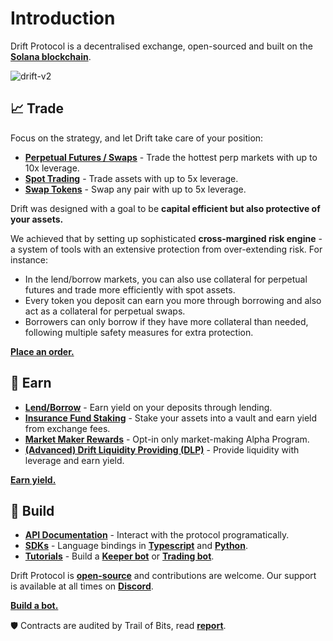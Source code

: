 
# Introduction

Drift Protocol is a decentralised exchange, open-sourced and built on the [**Solana blockchain**](https://solana.com/).

![drift-v2](public/assets/drift-v2.png)

## 📈 Trade

Focus on the strategy, and let Drift take care of your position: 
- [**Perpetual Futures / Swaps**](/trading/perpetuals-trading) - Trade the hottest perp markets with up to 10x leverage.
- [**Spot Trading**](/trading/spot-margin-trading) - Trade assets with up to 5x leverage.
- [**Swap Tokens**](https://app.drift.trade/swap) - Swap any pair with up to 5x leverage.

Drift was designed with a goal to be **capital efficient but also protective of your assets.** 

We achieved that by setting up sophisticated **cross-margined risk engine** - a system of tools with an extensive protection from over-extending risk. For instance: 

- In the lend/borrow markets, you can also use collateral for perpetual futures and trade more efficiently with spot assets.
- Every token you deposit can earn you more through borrowing and also act as a collateral for perpetual swaps.
- Borrowers can only borrow if they have more collateral than needed, following multiple safety measures for extra protection. 

[**Place an order.**](https://app.drift.trade/)


## 💸 Earn

- [**Lend/Borrow**](/lend-borrow/what-is-lend-borrow) - Earn yield on your deposits through lending.
- [**Insurance Fund Staking**](/insurance-fund/insurance-fund-intro) - Stake your assets into a vault and earn yield from exchange fees.
- [**Market Maker Rewards**](/market-makers/market-maker-participation) -  Opt-in only market-making Alpha Program.
- [**(Advanced) Drift Liquidity Providing (DLP)**](/providing-liquidity/dlp-drift-liquidity-provider) - Provide liquidity with leverage and earn yield.

[**Earn yield.**](https://app.drift.trade/)


## 🤖 Build

- [**API Documentation**](https://drift-labs.github.io/v2-teacher/#terms-of-use) - Interact with the protocol programatically.
- [**SDKs**](/developer-resources/sdk-documentation) - Language bindings in [**Typescript**](https://github.com/drift-labs/protocol-v2/tree/master/sdk) and [**Python**](https://github.com/drift-labs/driftpy). 
- [**Tutorials**](/developer-resources/tutorial-bots/keeper-bots) - Build a [**Keeper bot**](/developer-resources/tutorial-bots/keeper-bots) or [**Trading bot**](/developer-resources/tutorial-bots/trading-bots/tutorial-jit-trading-bot).

Drift Protocol is [**open-source**](https://github.com/drift-labs/protocol-v2) and contributions are welcome. Our support is available at all times on [**Discord**](https://discord.gg/driftprotocol). 

[**Build a bot.**](https://app.drift.trade/)

🛡 Contracts are audited by Trail of Bits, read [**report**](https://www.drift.trade/audit). 
